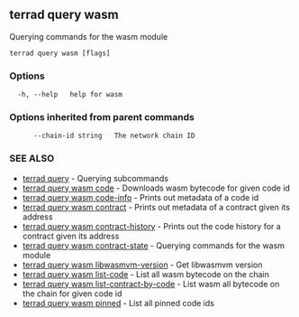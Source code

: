 ## terrad query wasm

Querying commands for the wasm module

```
terrad query wasm [flags]
```

### Options

```
  -h, --help   help for wasm
```

### Options inherited from parent commands

```
      --chain-id string   The network chain ID
```

### SEE ALSO

* [terrad query](terrad_query.md)	 - Querying subcommands
* [terrad query wasm code](terrad_query_wasm_code.md)	 - Downloads wasm bytecode for given code id
* [terrad query wasm code-info](terrad_query_wasm_code-info.md)	 - Prints out metadata of a code id
* [terrad query wasm contract](terrad_query_wasm_contract.md)	 - Prints out metadata of a contract given its address
* [terrad query wasm contract-history](terrad_query_wasm_contract-history.md)	 - Prints out the code history for a contract given its address
* [terrad query wasm contract-state](terrad_query_wasm_contract-state.md)	 - Querying commands for the wasm module
* [terrad query wasm libwasmvm-version](terrad_query_wasm_libwasmvm-version.md)	 - Get libwasmvm version
* [terrad query wasm list-code](terrad_query_wasm_list-code.md)	 - List all wasm bytecode on the chain
* [terrad query wasm list-contract-by-code](terrad_query_wasm_list-contract-by-code.md)	 - List wasm all bytecode on the chain for given code id
* [terrad query wasm pinned](terrad_query_wasm_pinned.md)	 - List all pinned code ids


